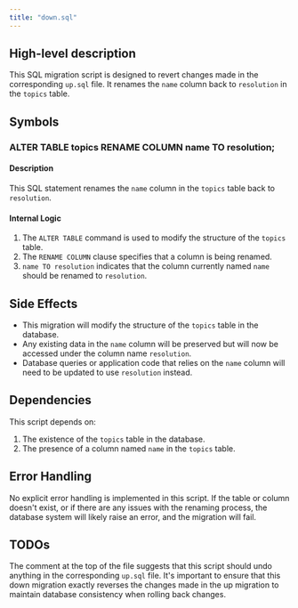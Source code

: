 ```yaml
---
title: "down.sql"
---
```


## High-level description
This SQL migration script is designed to revert changes made in the corresponding `up.sql` file. It renames the `name` column back to `resolution` in the `topics` table.

## Symbols

### ALTER TABLE topics RENAME COLUMN name TO resolution;
#### Description
This SQL statement renames the `name` column in the `topics` table back to `resolution`.

#### Internal Logic
1. The `ALTER TABLE` command is used to modify the structure of the `topics` table.
2. The `RENAME COLUMN` clause specifies that a column is being renamed.
3. `name TO resolution` indicates that the column currently named `name` should be renamed to `resolution`.

## Side Effects
- This migration will modify the structure of the `topics` table in the database.
- Any existing data in the `name` column will be preserved but will now be accessed under the column name `resolution`.
- Database queries or application code that relies on the `name` column will need to be updated to use `resolution` instead.

## Dependencies
This script depends on:
1. The existence of the `topics` table in the database.
2. The presence of a column named `name` in the `topics` table.

## Error Handling
No explicit error handling is implemented in this script. If the table or column doesn't exist, or if there are any issues with the renaming process, the database system will likely raise an error, and the migration will fail.

## TODOs
The comment at the top of the file suggests that this script should undo anything in the corresponding `up.sql` file. It's important to ensure that this down migration exactly reverses the changes made in the up migration to maintain database consistency when rolling back changes.